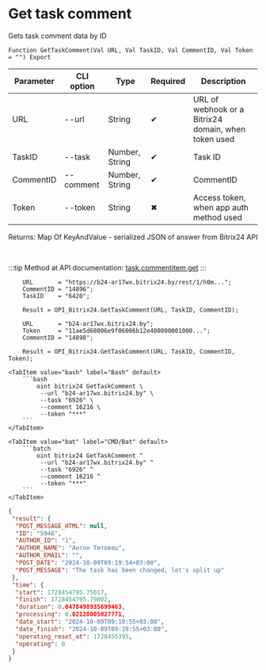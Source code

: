 ﻿---
sidebar_position: 2
description: Get task comment and other functions to work with Bitrix24 in the Open Integration Package, a free open-source integration library for 1C:Enterprise 8, OneScript and CLI
keywords: [1C, 1С, 1С:Enterprise, 1С:Enterprise 8.3, API, Integration, Services, Exchange, OneScript, CLI, Bitrix24]
---


# Get task comment
 Gets task comment data by ID



`Function GetTaskComment(Val URL, Val TaskID, Val CommentID, Val Token = "") Export`

  | Parameter | CLI option | Type | Required | Description |
  |-|-|-|-|-|
  | URL | --url | String | &#x2714; | URL of webhook or a Bitrix24 domain, when token used |
  | TaskID | --task | Number, String | &#x2714; | Task ID |
  | CommentID | --comment | Number, String | &#x2714; | CommentID |
  | Token | --token | String | &#x2716; | Access token, when app auth method used |

  
  Returns:  Map Of KeyAndValue - serialized JSON of answer from Bitrix24 API

<br/>

:::tip
Method at API documentation: [task.commentitem.get](https://dev.1c-bitrix.ru/rest_help/tasks/task/commentitem/get.php)
:::
<br/>



```bsl title="1C:Enterprise/OneScript code example"
    URL       = "https://b24-ar17wx.bitrix24.by/rest/1/h0m...";
    CommentID = "14896";
    TaskID    = "6420";

    Result = OPI_Bitrix24.GetTaskComment(URL, TaskID, CommentID);

    URL       = "b24-ar17wx.bitrix24.by";
    Token     = "11ae5d68006e9f06006b12e400000001000...";
    CommentID = "14898";

    Result = OPI_Bitrix24.GetTaskComment(URL, TaskID, CommentID, Token);
```
 

 <Tabs>
  
    <TabItem value="bash" label="Bash" default>
        ```bash
            oint bitrix24 GetTaskComment \
             --url "b24-ar17wx.bitrix24.by" \
             --task "6926" \
             --comment 16216 \
             --token "***"
        ```
    </TabItem>
  
    <TabItem value="bat" label="CMD/Bat" default>
        ```batch
            oint bitrix24 GetTaskComment ^
             --url "b24-ar17wx.bitrix24.by" ^
             --task "6926" ^
             --comment 16216 ^
             --token "***"
        ```
    </TabItem>
</Tabs>


```json title="Result"
{
 "result": {
  "POST_MESSAGE_HTML": null,
  "ID": "5946",
  "AUTHOR_ID": "1",
  "AUTHOR_NAME": "Антон Титовец",
  "AUTHOR_EMAIL": "",
  "POST_DATE": "2024-10-09T09:19:54+03:00",
  "POST_MESSAGE": "The task has been changed, let's split up"
 },
 "time": {
  "start": 1728454795.75017,
  "finish": 1728454795.79802,
  "duration": 0.0478498935699463,
  "processing": 0.02128005027771,
  "date_start": "2024-10-09T09:19:55+03:00",
  "date_finish": "2024-10-09T09:19:55+03:00",
  "operating_reset_at": 1728455395,
  "operating": 0
 }
}
```
